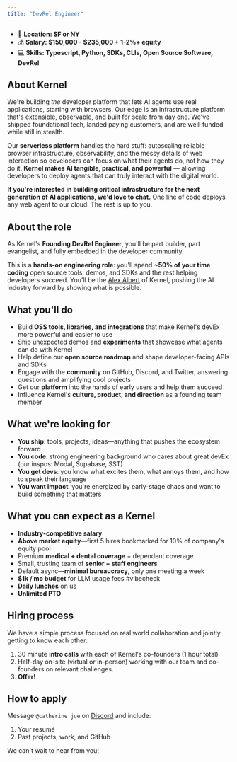 ```yaml
---
title: "DevRel Engineer"
---
```


- 🌆 **Location: SF or NY**
- 💰 **Salary: &#36;150,000 - &#36;235,000 + 1-2&#37;+ equity**
- 💻 **Skills: Typescript, Python, SDKs, CLIs, Open Source Software, DevRel**

## About Kernel

We're building *the* developer platform that lets AI agents use real applications, starting with browsers. Our edge is an infrastructure platform that's extensible, observable, and built for scale from day one. We've shipped foundational tech, landed paying customers, and are well-funded while still in stealth.

Our **serverless platform** handles the hard stuff: autoscaling reliable browser infrastructure, observability, and the messy details of web interaction so developers can focus on what their agents do, not how they do it. **Kernel makes AI tangible, practical, and powerful** — allowing developers to deploy agents that can truly interact with the digital world.

**If you're interested in building critical infrastructure for the next generation of AI applications, we'd love to chat.** One line of code deploys any web agent to our cloud. The rest is up to you.

## About the role

As Kernel's **Founding DevRel Engineer**, you'll be part builder, part evangelist, and fully embedded in the developer community.

This is a **hands-on engineering role**: you'll spend **~50% of your time coding** open source tools, demos, and SDKs and the rest helping developers succeed. You'll be the [Alex Albert](https://x.com/alexalbert__) of Kernel, pushing the AI industry forward by showing what is possible.

## What you'll do

- Build **OSS tools, libraries, and integrations** that make Kernel's devEx more powerful and easier to use
- Ship unexpected demos and **experiments** that showcase what agents can do with Kernel
- Help define our **open source roadmap** and shape developer-facing APIs and SDKs
- Engage with the **community** on GitHub, Discord, and Twitter, answering questions and amplifying cool projects
- Get our **platform** into the hands of early users and help them succeed
- Influence Kernel's **culture, product, and direction** as a founding team member

## What we're looking for

- **You ship**: tools, projects, ideas—anything that pushes the ecosystem forward
- **You code**: strong engineering background who cares about great devEx (our inspos: Modal, Supabase, SST)
- **You get devs**: you know what excites them, what annoys them, and how to speak their language
- **You want impact**: you're energized by early-stage chaos and want to build something that matters

## What you can expect as a Kernel

- **Industry-competitive salary**
- **Above market equity**—first 5 hires bookmarked for 10% of company's equity pool
- Premium **medical + dental coverage** + dependent coverage
- Small, trusting team of **senior + staff engineers**
- Default async—**minimal bureaucracy**, only one meeting a week
- **$1k / mo budget** for LLM usage fees #vibecheck
- **Daily lunches** on us
- **Unlimited PTO**

## Hiring process

We have a simple process focused on real world collaboration and jointly getting to know each other:

1. 30 minute **intro calls** with each of Kernel's co-founders (1 hour total)
2. Half-day on-site (virtual or in-person) working with our team and co-founders on relevant challenges.
3. **Offer!**

## How to apply

Message `@catherine jue` on [Discord](https://discord.gg/FBrveQRcud) and include:

1. Your resumé
2. Past projects, work, and GitHub

We can't wait to hear from you!
